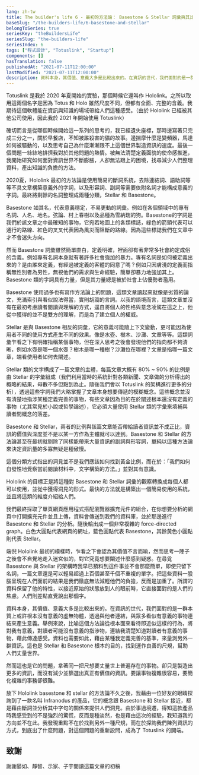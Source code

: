 ```yaml
---
lang: zh-tw
title: The builder's life 6 - 最初的方法論： Basestone & Stellar 詞彙與其比例帶來的洞見
baseSlug: "/the-builders-life/6-basestone-and-stellar"
belongToSeries: true
seriesKey: "theBuildersLife"
seriesSlug: "the-builders-life"
seriesIndex: 6
tags: ["程式設計", "Totuslink", "Startup"]
components: []
hasTranslation: false
publishedAt: "2021-07-11T12:00:00"
lastModified: "2021-07-11T12:00:00"
description: 資料本身，其價值、意義大多是比較出來的。在資訊的世代，我們面對的是一群本質上或許根本沒有意義的虛無物體，透過與他者連結，與眾多看似有意義的事物連結來產生意義。
---
```


Totuslink 是我於 2020 年夏開始的實驗，那個時候它還叫作 Hololink。之所以取用這兩個名字是因為 Totus 和 Holo 雖然尺度不同，但都有全面、完整的含義。我期待這個軟體能在資訊與知識的場域帶給人們這種感受。（由於 Hololink 已經被其他公司使用，因此我於 2021 年開始使用 Totuslink）

確切而言是從哪個時候開始這一系列的思考的，我已經遺失座標，那時邊寫著只完成三分之一，關於早餐店，不知被誰殺害的貓的故事。邊揣摩什麼是變頻器，馬達如何被驅動的，以及思考自己為什麼漸漸跟不上這個世界製造資訊的速度。最後一個問題一絲絲地排擠我對於其他問題的熱情。被無法清楚定義面貌的使命感推進，我開始研究如何面對資訊世界不斷膨脹，人卻無法跟上的困境，找尋減少人們整理資料，產出知識的負擔的方法。

2020夏，Hololink 最初的方法論是使用簡易的斷詞系統，去除連結詞、語助詞等等不具文章構築意義外的字詞，以及形容詞、副詞等需要依附名詞才能構成意義的字詞。最終將剩餘的名詞整理成兩種分類，Stellar 和 Basestone。

Basestone 如其名，代表意義穩定，不易更動的詞彙。例如在各個領域中的專有名詞、人名、地名。弦論、村上春樹以及品種為雪納瑞的狗。Basestone的字詞是我們於該文章之中最確知的事物，它宛若地圖上的各類標誌，綠色的箭頭代表可以通行的路線、紅色的叉叉代表因為風災而阻斷的路線。因為這些標誌我們在文章中才不會迷失方向。

然而 Basestone 詞彙雖然簡單直白，定義明確，裡面卻有著非常多社會約定成俗的含義。例如專有名詞本身就有著許多社會強加的暴力。專有名詞是如何被定義出來的？是由誰來定義，有經過被定義的客體的同意了嗎？例如只因膚淺的定義而指稱無性別者為男性，無視他們的需求與生命經驗，簡單卻暴力地強加其上。Basestone 類的字詞具有力量，但是其力量總是被於社會上佔優勢者濫用。

Basestone 使用過多也有寫作方法論上的問題，這類文章讀起來就像是劣質的論文，充滿索引與看似說法得當，實則胡謅的言詞。以我的語境而言，這類文章並沒有在最初考慮讀者閱讀與理解的方式，逕自將個人的性格與意念凌駕在這之上，他從中獲得的並不是雙方的理解，而是為了建立個人的權威。

Stellar 是與 Basestone 相反的詞彙，它的意義可能隨上下文變動，更可能因為使用者不同的使用方式產生不同的效果。像是水壺、樹木、沙灘、文章等等。這類詞彙乍看之下有明確指稱某個事物，但在深入思考之後會發現他們的指向都不夠清晰，例如水壺是哪一個水壺？樹木是哪一種樹？沙灘位在哪裡？文章是指哪一篇文章，端看使用者如何去闡述。

Stellar 類的文字構成了一篇文章的主體，每篇文章大概有 80% ~ 90% 的比例是由 Stellar 的字彙組成（我們利用當時的系統針對各類新聞、文章做的分析得出的概略的結果，母數不多但點到為止。隨後我們會以 Totuslink 的架構進行更多的分析），透過這些字詞我們大略掌握了文章本身想要傳遞的模糊概念。這些概念並沒有清楚地指涉某種定義完善的事物，有些文章因為目的在於闡述根本還沒有定義的事物（尤其常見於小說或哲學論述），它必須大量使用 Stellar 類的字彙來填補與讀者間概念的落差。

Basestone 和 Stellar，兩者的比例與該篇文章能否帶給讀者資訊並不成正比，資訊的價值與深度並不是以某一方作為主體就可以達到。Basestone 和 Stellar 的方法論甚至在最初就剔除了同樣能帶來大量資訊的副詞與形容詞，單純以這種方法論來決定資訊量的多寡無疑是種傲慢。

這個分類方式指出的洞見並不是我們應該如何找到黃金比例，而在於：「我們如何自發性地覺察當前閱讀材料中，文字構築的方法。」並對其有意識。

Hololink 的目標正是將這種對 Basestone 和 Stellar 詞彙的觀察轉換成每個人都可以使用，並從中獲得洞見的形式。最快的方法就是構築出一個簡易使用的系統，並且將這類的維度介紹給人們。

我們最終採取了單頁網頁應用程式搭配瀏覽器擴充元件的組合，在你想要分析的網頁中打開擴充元件並且上傳，資料會傳送到我們的資料庫，並於那邊進行 Basestone 和 Stellar 的分析。隨後輸出成一個非常複雜的 force-directed graph。白色大圓點代表網頁的網址，藍色圓點代表 Basestone，其餘黃色小圓點則代表 Stellar。


端倪 Hololink 最初的模樣時，乍看之下會認為其價值不言而喻，然而思考一陣子之後會不自覺地走入迷宮似的，對它究竟想要闡述什麼感到疑惑。在尋覓 Basestone 與 Stellar 的架構時我早已預料到這件事並不會那麼簡單，即使只留下名詞，一篇文章還是可以輕易超過上百個甚至千個不重複的單字。把這些資料一股腦呈現在人們面前的結果是我們徹底無法減輕他們的負擔，反而是加重了。所謂的資料保留了他的特性，以接近原始的狀態放到人的眼前時，它直接面對的是人們的焦慮。人們則差點直覺說出那個字。

資料本身，其價值、意義大多是比較出來的。在資訊的世代，我們面對的是一群本質上或許根本沒有意義的虛無物體，透過與他者連結，與眾多看似有意義的事物連結來產生意義。舉例來說，比喻這個方法論從根本面來看待即近似這樣的行為，將對我有意義，對讀者可能沒有意義的指涉物，連結我清楚知道對讀者有意義的事物，藉此傳達感受。資料也需要如此，藉由某種我定義完善的基準，來量測另外一群資訊。這也是 Stellar 和 Basestone 根本的目的，找到運作良善的尺規，幫助人們丈量世界。

然而這也是它的問題，拿著同一把尺想要丈量世上普遍存在的事物。卻只是製造出更多的資訊，而沒有減少並篩選出真正有價值的資訊。要讓事物複雜很容易，要簡化複雜的事務卻很難。

放下 Hololink basestone 和 stellar 的方法論不久之後，我藉由一位好友的眼睛探詢到了一款名叫 Infranodus 的產品，它的概念跟 Basestone 和 Stellar 接近，都是藉由斷詞並分析其中字句的關係來提供人們洞見。由於事過境遷，得知這款產品時我感受到的不是強烈的驚慌，反而是種淡然，也是藉由這次的經驗，我知道我的方向並不在此。我發現重點不在於找到另外一種尺規，而在於探詢我們陳列資訊的方式，到底出了什麼問題，對這個問題的重新設問，成為了 Totuslink 的開端。

## 致謝

謝謝晏如、靜智、示家、子宇閱讀這篇文章的初稿

